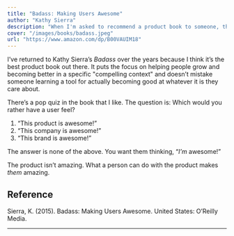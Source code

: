 ```yaml
---
title: "Badass: Making Users Awesome"
author: "Kathy Sierra"
description: "When I'm asked to recommend a product book to someone, this is where I start."
cover: "/images/books/badass.jpeg"
url: "https://www.amazon.com/dp/B00VAUIM18"
---
```


I’ve returned to Kathy Sierra’s _Badass_ over the years because I think it’s the best product book out there. It puts the focus on helping people grow and becoming better in a specific "compelling context" and doesn’t mistake someone learning a tool for actually becoming good at whatever it is they care about.

There’s a pop quiz in the book that I like. The question is: Which would you rather have a user feel?

1. “This product is awesome!”
2. “This company is awesome!”
3. “This brand is awesome!”

The answer is none of the above. You want them thinking, “_I’m_ awesome!”

The product isn’t amazing. What a person can do with the product makes _them_ amazing.

<HrSection />

## Reference

Sierra, K. (2015). Badass: Making Users Awesome. United States: O’Reilly Media.

---
